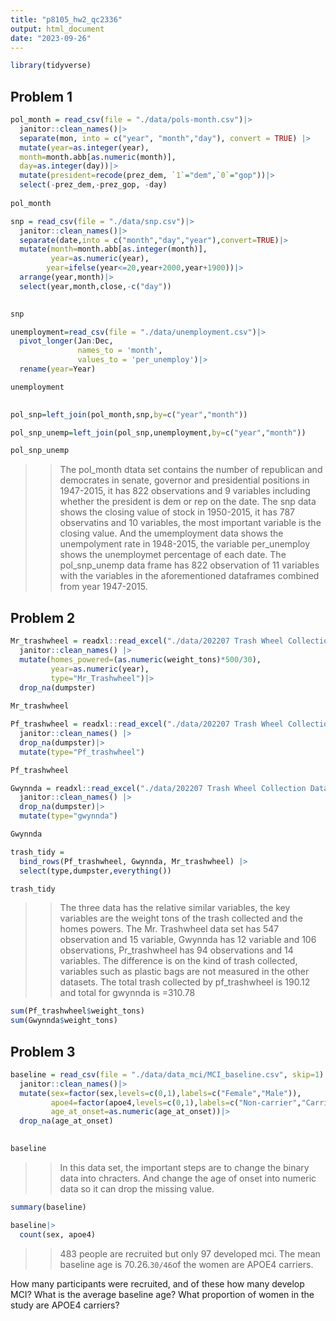 ```yaml
---
title: "p8105_hw2_qc2336"
output: html_document
date: "2023-09-26"
---
```


```r
library(tidyverse)
```

## Problem 1
```r
pol_month = read_csv(file = "./data/pols-month.csv")|>
  janitor::clean_names()|>
  separate(mon, into = c("year", "month","day"), convert = TRUE) |>
  mutate(year=as.integer(year),
  month=month.abb[as.numeric(month)],
  day=as.integer(day))|>
  mutate(president=recode(prez_dem, `1`="dem",`0`="gop"))|>
  select(-prez_dem,-prez_gop, -day)
  
pol_month
```


```r
snp = read_csv(file = "./data/snp.csv")|>
  janitor::clean_names()|>
  separate(date,into = c("month","day","year"),convert=TRUE)|>
  mutate(month=month.abb[as.integer(month)],
         year=as.numeric(year),
        year=ifelse(year<=20,year+2000,year+1900))|>
  arrange(year,month)|>
  select(year,month,close,-c("day"))
  

snp

```

```r
unemployment=read_csv(file = "./data/unemployment.csv")|>
  pivot_longer(Jan:Dec,
               names_to = 'month',
               values_to = 'per_unemploy')|>
  rename(year=Year)

unemployment
  
```

```r
pol_snp=left_join(pol_month,snp,by=c("year","month"))

pol_snp_unemp=left_join(pol_snp,unemployment,by=c("year","month"))

pol_snp_unemp
```

>> The pol_month dtata set contains the number of republican and democrates in senate, governor and presidential positions in 1947-2015, it has 822 observations and 9 variables including whether the president is dem or rep on the date. The snp data shows the closing value of stock in 1950-2015, it has 787 observatins and 10 variables, the most important variable is the closing value. And the umemployment data shows the unempolyment rate in 1948-2015, the variable per_unemploy shows the unemploymet percentage of each date. The pol_snp_unemp data frame has 822 observation of 11 variables with the variables in the aforementioned dataframes combined from year 1947-2015.

## Problem 2


```r
Mr_trashwheel = readxl::read_excel("./data/202207 Trash Wheel Collection Data.xlsx", sheet="Mr. Trash Wheel",range = "A2:N550")|>
  janitor::clean_names() |>
  mutate(homes_powered=(as.numeric(weight_tons)*500/30),
         year=as.numeric(year),
         type="Mr_Trashwheel")|>
  drop_na(dumpster)
  
Mr_trashwheel
```

```r
Pf_trashwheel = readxl::read_excel("./data/202207 Trash Wheel Collection Data.xlsx", sheet="Professor Trash Wheel" ,range ="A2:M97")|>
  janitor::clean_names() |>
  drop_na(dumpster)|>
  mutate(type="Pf_trashwheel")

Pf_trashwheel
```

```r
Gwynnda = readxl::read_excel("./data/202207 Trash Wheel Collection Data.xlsx", sheet="Gwynnda Trash Wheel" ,range ="A2:K110")|>
  janitor::clean_names() |>
  drop_na(dumpster)|>
  mutate(type="gwynnda")

Gwynnda
```
```r

trash_tidy = 
  bind_rows(Pf_trashwheel, Gwynnda, Mr_trashwheel) |>
  select(type,dumpster,everything())

trash_tidy

```
>> The three data has the relative similar variables, the key variables are the weight tons of the trash collected and the homes powers. The Mr. Trashwheel data set has 547 observation and 15 variable, Gwynnda has 12 variable and 106 observations, Pr_trashwheel has 94 observations and 14 variables. The difference is on the kind of trash collected, variables such as plastic bags are not measured in the other datasets. The total trash collected by pf_trashwheel is 190.12 and total for gwynnda is =310.78

```r
sum(Pf_trashwheel$weight_tons)
sum(Gwynnda$weight_tons)
```

## Problem 3
```r
baseline = read_csv(file = "./data/data_mci/MCI_baseline.csv", skip=1)|>
  janitor::clean_names()|>
  mutate(sex=factor(sex,levels=c(0,1),labels=c("Female","Male")),
         apoe4=factor(apoe4,levels=c(0,1),labels=c("Non-carrier","Carrier")),
         age_at_onset=as.numeric(age_at_onset))|>
  drop_na(age_at_onset)
  

baseline
```
>> In this data set, the important steps are to change the binary data into chracters. And change the age of onset into numeric data so it can drop the missing value.

```r
summary(baseline)

baseline|>
  count(sex, apoe4)

```
>> 483 people are recruited but only 97 developed mci. The mean baseline age is 70.26.`30/46`of the women are APOE4 carriers. 


How many participants were recruited, and of these how many develop MCI? What is the average baseline age? What proportion of women in the study are APOE4 carriers?